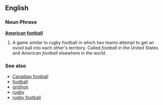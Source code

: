 ==English==
===Noun Phrase===
'''[[American]] [[football]]'''

#{{fb}} A game similar to rugby football in which two teams attempt to get an ovoid ball into each other's territory. Called ''football'' in the United States and ''American football'' elsewhere in the world.

===See also===
*[[Canadian football]]
*[[football]]
*[[gridiron]]
*[[rugby]]
*[[rugby football]]